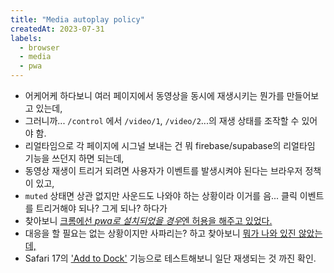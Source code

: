 ```yaml
---
title: "Media autoplay policy"
createdAt: 2023-07-31
labels:
  - browser
  - media
  - pwa
---
```


- 어케어케 하다보니 여러 페이지에서 동영상을 동시에 재생시키는 뭔가를 만들어보고 있는데,
- 그러니까... `/control` 에서 `/video/1`, `/video/2`...의 재생 상태를 조작할 수 있어야 함.
- 리얼타임으로 각 페이지에 시그널 보내는 건 뭐 firebase/supabase의 리얼타임 기능을 쓰던지 하면 되는데,
- 동영상 재생이 트리거 되려면 사용자가 이벤트를 발생시켜야 된다는 브라우저 정책이 있고,
- `muted` 상태면 상관 없지만 사운드도 나와야 하는 상황이라 이거를 음... 클릭 이벤트를 트리거해야 되나? 그게 되나? 하다가
- 찾아보니 [크롬에선 *pwa로 설치되었을 경우*엔 허용을 해주고 있었다.](https://developer.chrome.com/blog/autoplay/#new-behaviors)
- 대응을 할 필요는 없는 상황이지만 사파리는? 하고 찾아보니 [뭐가 나와 있진 않았는데,](https://developer.apple.com/documentation/webkit/delivering_video_content_for_safari/#3030251)
- Safari 17의 ['Add to Dock'](https://9to5mac.com/2023/06/07/safari-add-to-dock-macos-sonoma/) 기능으로 테스트해보니 일단 재생되는 것 까진 확인.
